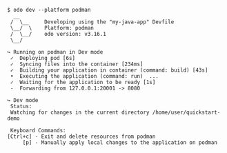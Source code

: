 ```console
$ odo dev --platform podman
  __
 /  \__     Developing using the "my-java-app" Devfile
 \__/  \    Platform: podman
 /  \__/    odo version: v3.16.1
 \__/

↪ Running on podman in Dev mode
 ✓  Deploying pod [6s]
 ✓  Syncing files into the container [234ms]
 ✓  Building your application in container (command: build) [43s]
 •  Executing the application (command: run)  ...
 ✓  Waiting for the application to be ready [1s]
 -  Forwarding from 127.0.0.1:20001 -> 8080

↪ Dev mode
 Status:
 Watching for changes in the current directory /home/user/quickstart-demo

 Keyboard Commands:
[Ctrl+c] - Exit and delete resources from podman
     [p] - Manually apply local changes to the application on podman
```